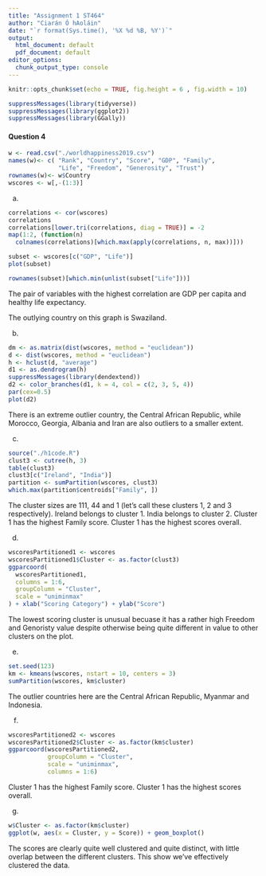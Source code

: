 ```yaml
---
title: "Assignment 1 ST464"
author: "Ciarán Ó hAoláin"
date: "`r format(Sys.time(), '%X %d %B, %Y')`"
output:
  html_document: default
  pdf_document: default
editor_options:
  chunk_output_type: console
---
```


```r
knitr::opts_chunk$set(echo = TRUE, fig.height = 6 , fig.width = 10)
```


```r
suppressMessages(library(tidyverse))
suppressMessages(library(ggplot2))
suppressMessages(library(GGally))

```



#### Question 4



```r
w <- read.csv("./worldhappiness2019.csv")
names(w)<- c( "Rank", "Country", "Score", "GDP", "Family",
              "Life", "Freedom", "Generosity", "Trust")
rownames(w)<- w$Country
wscores <- w[,-(1:3)]
```

(a)
```r
correlations <- cor(wscores)
correlations
correlations[lower.tri(correlations, diag = TRUE)] = -2
map(1:2, (function(n)
  colnames(correlations)[which.max(apply(correlations, n, max))]))

subset <- wscores[c("GDP", "Life")]
plot(subset)

rownames(subset)[which.min(unlist(subset["Life"]))]

```

The pair of variables with the highest correlation are GDP per capita and healthy life expectancy.

The outlying country on this graph is Swaziland.


(b)
```r
dm <- as.matrix(dist(wscores, method = "euclidean"))
d <- dist(wscores, method = "euclidean")
h <- hclust(d, "average")
d1 <- as.dendrogram(h)
suppressMessages(library(dendextend))
d2 <- color_branches(d1, k = 4, col = c(2, 3, 5, 4))
par(cex=0.5)
plot(d2)
```

There is an extreme outlier country, the Central African Republic, while Morocco, Georgia, Albania and Iran are also outliers to a smaller extent.


(c)
```r
source("./h1code.R")
clust3 <- cutree(h, 3)
table(clust3)
clust3[c("Ireland", "India")]
partition <- sumPartition(wscores, clust3)
which.max(partition$centroids["Family", ])
```

The cluster sizes are 111, 44 and 1 (let's call these clusters 1, 2 and 3 respectively).
Ireland belongs to cluster 1.
India belongs to cluster 2.
Cluster 1 has the highest Family score.
Cluster 1 has the highest scores overall.


(d)
```r
wscoresPartitioned1 <- wscores
wscoresPartitioned1$Cluster <- as.factor(clust3)
ggparcoord(
  wscoresPartitioned1,
  columns = 1:6,
  groupColumn = "Cluster",
  scale = "uniminmax"
) + xlab("Scoring Category") + ylab("Score")
```

The lowest scoring cluster is unusual becuase it has a rather high Freedom and Genoristy value despite otherwise being quite different in value to other clusters on the plot.

(e)
```r
set.seed(123)
km <- kmeans(wscores, nstart = 10, centers = 3)
sumPartition(wscores, km$cluster)
```

The outlier countries here are the Central African Republic, Myanmar and Indonesia.


(f)
```r
wscoresPartitioned2 <- wscores
wscoresPartitioned2$Cluster <- as.factor(km$cluster)
ggparcoord(wscoresPartitioned2,
           groupColumn = "Cluster",
           scale = "uniminmax",
           columns = 1:6)
```

Cluster 1 has the highest Family score.
Cluster 1 has the highest scores overall.


(g)
```r
w$Cluster <- as.factor(km$cluster)
ggplot(w, aes(x = Cluster, y = Score)) + geom_boxplot()
```

The scores are clearly quite well clustered and quite distinct, with little overlap between the different clusters. This show we've effectively clustered the data.